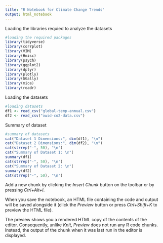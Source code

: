 ```yaml
---
title: "R Notebook for Climate Change Trends"
output: html_notebook
---
```


Loading the libraries requied to analyze the datasets

```r
#loading the required packages
library(tidyverse)
library(corrplot)
library(VIM)
library(Hmisc)
library(psych)
library(ggplot2)
library(dplyr)
library(plotly)
library(GGally)
library(mice)
library(readr)

```

Loading the datasets

```r
#loading datasets
df1 <- read_csv("global-temp-annual.csv")
df2 <- read_csv("owid-co2-data.csv")

```

Summary of dataset

```r
#summary of datasets
cat("Dataset 1 Dimensions:", dim(df1), "\n")
cat("Dataset 2 Dimensions:", dim(df2), "\n")
cat(strrep("-", 50), "\n")
cat("Summary of Dataset 1: \n")
summary(df1)
cat(strrep("-", 50), "\n")
cat("Summary of Dataset 2: \n")
summary(df2)
cat(strrep("-", 50), "\n")
```



Add a new chunk by clicking the *Insert Chunk* button on the toolbar or by pressing *Ctrl+Alt+I*.

When you save the notebook, an HTML file containing the code and output will be saved alongside it (click the *Preview* button or press *Ctrl+Shift+K* to preview the HTML file).

The preview shows you a rendered HTML copy of the contents of the editor. Consequently, unlike *Knit*, *Preview* does not run any R code chunks. Instead, the output of the chunk when it was last run in the editor is displayed.
